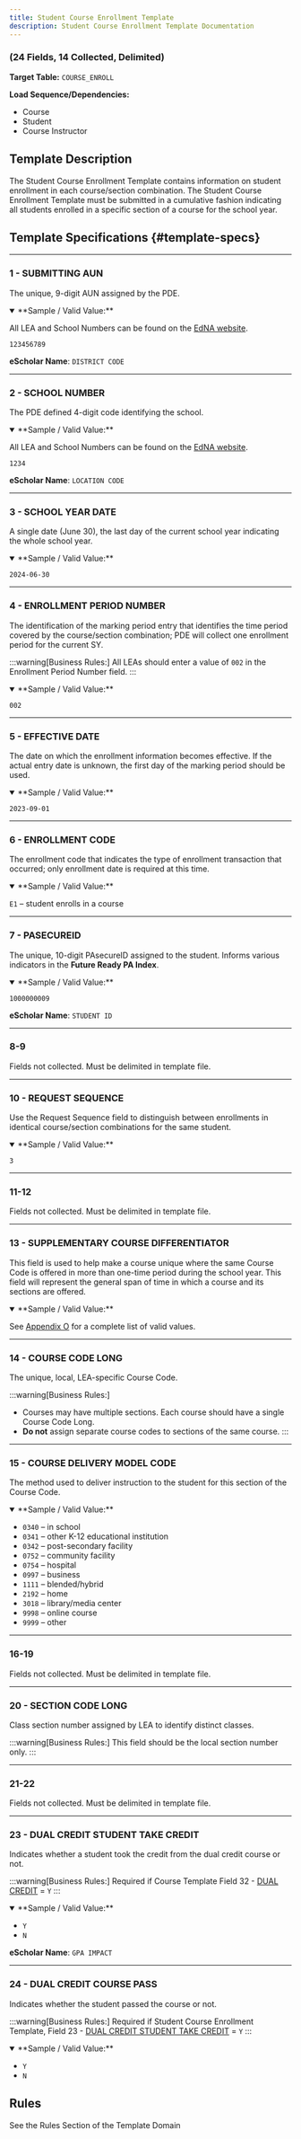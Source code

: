 ```yaml
---
title: Student Course Enrollment Template
description: Student Course Enrollment Template Documentation
---
```


<div class="template-info-card">
 <div class="card">
   <div class="card__header">
     <h3>(24 Fields, 14 Collected, Delimited)</h3>
     <p><strong>Target Table:</strong> <code>COURSE_ENROLL</code></p>
   </div>
   <div class="card__body">
     <div class="load-sequence">
       <p class="load-sequence__label"><strong>Load Sequence/Dependencies:</strong></p>
       <ul class="breadcrumbs">
         <li class="breadcrumbs__item">
           <Link to="/docs/templates/course">Course</Link>
         </li>
         <li class="breadcrumbs__item">
           <Link to="/docs/templates/student">Student</Link>
         </li>
         <li class="breadcrumbs__item">
           <Link to="/docs/templates/course/course-instructor">Course Instructor</Link>
         </li>
       </ul>
     </div>
   </div>
 </div>
</div>

## Template Description

The Student Course Enrollment Template contains information on student enrollment in each course/section combination. The Student Course Enrollment Template must be submitted in a cumulative fashion indicating all students enrolled in a specific section of a course for the school year.

## Template Specifications {#template-specs}

---
### 1 - SUBMITTING AUN
<p><Badge color="required" /> <Badge color="key" /> <Badge length={9} /></p>

The unique, 9-digit AUN assigned by the PDE.

<details open>
<summary>**Sample / Valid Value:**</summary>

All LEA and School Numbers can be found on the [EdNA website](http://www.edna.pa.gov/Screens/wfHome.aspx).

`123456789`
</details>

**eScholar Name**: `DISTRICT CODE`

---
### 2 - SCHOOL NUMBER
<p><Badge color="required" /> <Badge color="key" /> <Badge length={4} /></p>

The PDE defined 4-digit code identifying the school.

<details open>
<summary>**Sample / Valid Value:**</summary>

All LEA and School Numbers can be found on the [EdNA website](http://www.edna.pa.gov/Screens/wfHome.aspx).

`1234`
</details>

**eScholar Name**: `LOCATION CODE`

---
### 3 - SCHOOL YEAR DATE
<p><Badge color="required" /> <Badge color="key" /> <Badge length={10} /></p>

A single date (June 30), the last day of the current school year indicating the whole school year.

<details open>
<summary>**Sample / Valid Value:**</summary>

`2024-06-30`
</details>

---
### 4 - ENROLLMENT PERIOD NUMBER
<p><Badge color="required" /> <Badge color="key" /> <Badge length={3} /></p>

The identification of the marking period entry that identifies the time period covered by the course/section combination; PDE will collect one enrollment period for the current SY.

:::warning[Business Rules:]
All LEAs should enter a value of `002` in the Enrollment Period Number field.
:::

<details open>
<summary>**Sample / Valid Value:**</summary>

`002`
</details>

---
### 5 - EFFECTIVE DATE
<p><Badge color="required" /> <Badge color="key" /> <Badge length={10} /></p>

The date on which the enrollment information becomes effective. If the actual entry date is unknown, the first day of the marking period should be used.

<details open>
<summary>**Sample / Valid Value:**</summary>

`2023-09-01`
</details>

---
### 6 - ENROLLMENT CODE
<p><Badge color="required" /> <Badge color="key" /> <Badge length={6} /></p>

The enrollment code that indicates the type of enrollment transaction that occurred; only enrollment date is required at this time.

<details open>
<summary>**Sample / Valid Value:**</summary>

`E1` – student enrolls in a course
</details>

---
### 7 - PASECUREID
<p><Badge color="required" /> <Badge color="key" /> <Badge length={10} /></p>

The unique, 10-digit PAsecureID assigned to the student.  Informs various indicators in the **Future Ready PA Index**.

<details open>
<summary>**Sample / Valid Value:**</summary>

`1000000009`
</details>

**eScholar Name**: `STUDENT ID`

---
### 8-9
Fields not collected. Must be delimited in template file.

---
### 10 - REQUEST SEQUENCE
<p><Badge color="required" /> <Badge color="key" /> <Badge length={3} /></p>

Use the Request Sequence field to distinguish between enrollments in identical course/section combinations for the same student.

<details open>
<summary>**Sample / Valid Value:**</summary>

`3`
</details>

---
### 11-12
Fields not collected. Must be delimited in template file.

---
### 13 - SUPPLEMENTARY COURSE DIFFERENTIATOR
<p><Badge color="required" /> <Badge color="key" /> <Badge length={2} /></p>

This field is used to help make a course unique where the same Course Code is offered in more than one-time period during the school year. This field will represent the general span of time in which a course and its sections are offered.

<details open>
<summary>**Sample / Valid Value:**</summary>

See [Appendix O](docs/appendix/appendix-O.mdx) for a complete list of valid values.
</details>

---
### 14 - COURSE CODE LONG
<p><Badge color="required" /> <Badge color="key" /> <Badge length={12} /></p>

The unique, local, LEA-specific Course Code.

:::warning[Business Rules:]
- Courses may have multiple sections. Each course should have a single Course Code Long.   
- **Do not** assign separate course codes to sections of the same course.
:::

---
### 15 - COURSE DELIVERY MODEL CODE
<p><Badge color="optional" /> <Badge color="updateable" /> <Badge length={4} /></p>

The method used to deliver instruction to the student for this section of the Course Code.

<details open>
<summary>**Sample / Valid Value:**</summary>

- `0340` – in school
- `0341` – other K-12 educational institution
- `0342` – post-secondary facility
- `0752` – community facility
- `0754` – hospital
- `0997` – business
- `1111` – blended/hybrid
- `2192` – home
- `3018` – library/media center
- `9998` – online course
- `9999` – other
</details>

---
### 16-19
Fields not collected. Must be delimited in template file.

---
### 20 - SECTION CODE LONG
<p><Badge color="required" /> <Badge color="key" /> <Badge length={25} /></p>

Class section number assigned by LEA to identify distinct classes.

:::warning[Business Rules:]
This field should be the local section number only.
:::

---
### 21-22
Fields not collected. Must be delimited in template file.

---
### 23 - DUAL CREDIT STUDENT TAKE CREDIT
<p><Badge color="conditional" /> <Badge color="updateable" /> <Badge length={1} /></p>

Indicates whether a student took the credit from the dual credit course or not.

:::warning[Business Rules:]
Required if Course Template Field 32 - [DUAL CREDIT](docs/templates/course/course.mdx#32---dual-credit) = `Y`
:::

<details open>
<summary>**Sample / Valid Value:**</summary>

- `Y`
- `N`
</details>

**eScholar Name**: `GPA IMPACT`

---
### 24 - DUAL CREDIT COURSE PASS  
<p><Badge color="conditional" /> <Badge color="updateable" /> <Badge length={1} /></p>

Indicates whether the student passed the course or not.

:::warning[Business Rules:]
Required if Student Course Enrollment Template, Field 23 - [DUAL CREDIT STUDENT TAKE CREDIT](#23---dual-credit-student-take-credit) = `Y`
:::

<details open>
<summary>**Sample / Valid Value:**</summary>

- `Y` 
- `N`
</details>

## Rules

See the Rules Section of the Template Domain